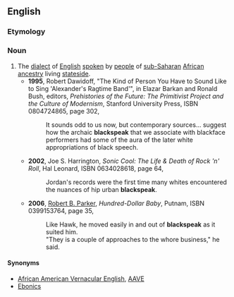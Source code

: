==English==

===Etymology===
{{suffix|black|speak|lang=en}}

===Noun===
{{en-noun|-|head=[[black]][[speak]]}}
# The [[dialect]] of [[English]] [[spoken]] by [[people]] of [[sub-Saharan]] [[African]] [[ancestry]] living [[stateside]].
#* '''1995''', Robert Dawidoff, "The Kind of Person You Have to Sound Like to Sing 'Alexander's Ragtime Band'", in Elazar Barkan and Ronald Bush, editors, ''Prehistories of the Future: The Primitivist Project and the Culture of Modernism'', Stanford University Press, ISBN 0804724865, page 302,
#*: It sounds odd to us now, but contemporary sources... suggest how the archaic '''blackspeak''' that we associate with blackface performers had some of the aura of the later white appropriations of black speech.
#* '''2002''', Joe S. Harrington, ''Sonic Cool: The Life & Death of Rock 'n' Roll'', Hal Leonard, ISBN 0634028618, page 64,
#*: Jordan's records were the first time many whites encountered the nuances of hip urban '''blackspeak'''.
#* '''2006''', [[w:Robert B. Parker|Robert B. Parker]], ''Hundred-Dollar Baby'', Putnam, ISBN 0399153764, page 35,
#*: Like Hawk, he moved easily in and out of '''blackspeak''' as it suited him.
#*:"They is a couple of approaches to the whore business," he said.

====Synonyms====
* [[African American Vernacular English]], [[AAVE]]
* [[Ebonics]]
